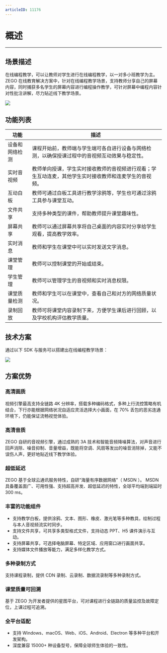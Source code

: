 ```yaml
---
articleID: 11176
---
```

# 概述
---

## 场景描述

在线编程教学，可以让教师对学生进行在线编程教学，以一对多小班教学为主。ZEGO 在线教育解决方案中，针对在线编程教学场景，支持教师分享自己的屏幕内容，同时捕获多名学生的屏幕内容进行编程操作教学，可针对屏幕中编程内容针对性批注讲解，尽力贴近线下教学场景。
<Frame width="512" height="auto" caption="">
  <img src="https://storage.zego.im/sdk-doc/Pics/solution_edu/coding.png" />
</Frame>


## 功能列表

| 功能 | 描述 |
| --- | ---- |
|设备和网络检测|课程开始前，教师端与学生端可各自进行设备与网络检测，以确保授课过程中的音视频互动效果与稳定性。|
|实时音视频|教师单向授课，学生实时接收教师的音视频进行观看；学生互动连麦，其他学生实时接收教师和连麦学生的音视频。|
|互动白板|教师可通过白板工具进行教学涂鸦等，学生也可通过涂鸦工具参与课堂互动。|
|文件共享|支持多种类型的课件，帮助教师提升课堂趣味性。|
|屏幕共享|教师可以通过屏幕共享将自己桌面的内容实时分享给学生观看，提高教学效率。|
|实时消息|教师和学生在课堂中可以实时发送文字消息。|
|课堂管理|教师可以控制课堂的开始或结束。|
|学生管理|教师可以管理学生的音视频和实时消息权限。|
|课堂质量检测|教师和学生可以在课堂中，查看自己和对方的网络质量状况。|
|录制回放|教师可将课堂内容录制下来，方便学生课后进行回顾，以及学校机构评估教学质量。|


## 技术方案

通过以下 SDK 与服务可以搭建出在线编程教学场景：
<Frame width="512" height="auto" caption=""><img src="https://storage.zego.im/sdk-doc/Pics/Common/GoClass/Large_Classes_Arch_Diagram_ch.png" /></Frame>


## 方案优势

### **高清画质**

视频引擎最高支持全链路 4K 分辨率，搭载多种编码格式，多种上行流控策略有机结合，下行亦能根据网络状况自适应灵活选择大小画面，在 70% 丢包的恶劣连通环境下，仍能保证流畅视觉体验。

### **高清音质**

ZEGO 自研的音视频引擎，通过成熟的 3A 技术和智能音频降噪算法，对声音进行回声消除、噪音抑制、音量增益，既能将空调、风扇等发出的噪音消除掉，又能不误伤人声，更好地贴近线下教学体验。

### **超低延迟**

ZEGO 基于全球云通讯服务特性，自研“海量有序数据网络”（ MSDN ）。 MSDN 具备覆盖面广、可用性强、支持超高并发、超低延迟的特性，全球平均端到端延时 300 ms。

### **丰富的功能组件**

- 支持教学白板，提供涂鸦、文本、图形、橡皮、激光笔等多种教具，绘制过程与本人音视频流实时同步。
- 支持文件共享，可共享多类型格式文件，支持动态 PPT、H5 课件演示与互动。
- 支持屏幕共享，可选择电脑屏幕、特定区域、应用窗口进行画面共享。
- 支持媒体文件播放等能力，满足多样化教学方式。

### **多种录制方式**

支持课程录制，提供 CDN 录制、云录制、数据流录制等多种录制方式。


### **课堂质量可回溯**

基于 ZEGO 为开发者提供的星图平台，可对课程进行全链路的质量监控及故障定位，上课过程可追溯。


### **全平台适配**

- 支持 Windows、macOS、Web、iOS、Android、Electron 等多种平台和开发架构。
- 深度兼容 15000+ 种设备型号，保障全球师生体验的一致性。
